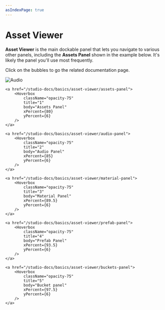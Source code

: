 ```yaml
---
asIndexPage: true
---
```


# Asset Viewer


**Asset Viewer** is the main dockable panel that lets you navigate to various other panels, 
including the **Assets Panel** shown in the example below. It's likely the panel you'll use most frequently.

Click on the bubbles to go the related documentation page.

<div className="relative">
    <Image
    src="/studio-docs/basics/assets-panel/assets-viewer-main.png"
    alt="Audio"
    width={1600}
    height={600}
    className="mt-6 rounded-xl overflow-hidden"
    />

    <a href="/studio-docs/basics/asset-viewer/assets-panel">
        <Hoverbox
            className="opacity-75"
            title="1"
            body="Assets Panel"
            xPercent={80}
            yPercent={6}
        />
    </a>

    <a href="/studio-docs/basics/asset-viewer/audio-panel">
        <Hoverbox
            className="opacity-75"
            title="2"
            body="Audio Panel"
            xPercent={85}
            yPercent={6}
        />
    </a>

    <a href="/studio-docs/basics/asset-viewer/material-panel">
        <Hoverbox
            className="opacity-75"
            title="3"
            body="Material Panel"
            xPercent={89.5}
            yPercent={6}
        />
    </a>

    <a href="/studio-docs/basics/asset-viewer/prefab-panel">
        <Hoverbox
            className="opacity-75"
            title="4"
            body="Prefab Panel"
            xPercent={93.5}
            yPercent={6}
        />
    </a>

    <a href="/studio-docs/basics/asset-viewer/buckets-panel">
        <Hoverbox
            className="opacity-75"
            title="5"
            body="Bucket panel"
            xPercent={97.5}
            yPercent={6}
        />
    </a>

</div>
